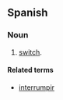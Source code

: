==Spanish==

===Noun===
{{es-noun-m|f=interruptores}}

# [[switch]].

====Related terms====
*[[interrumpir]]